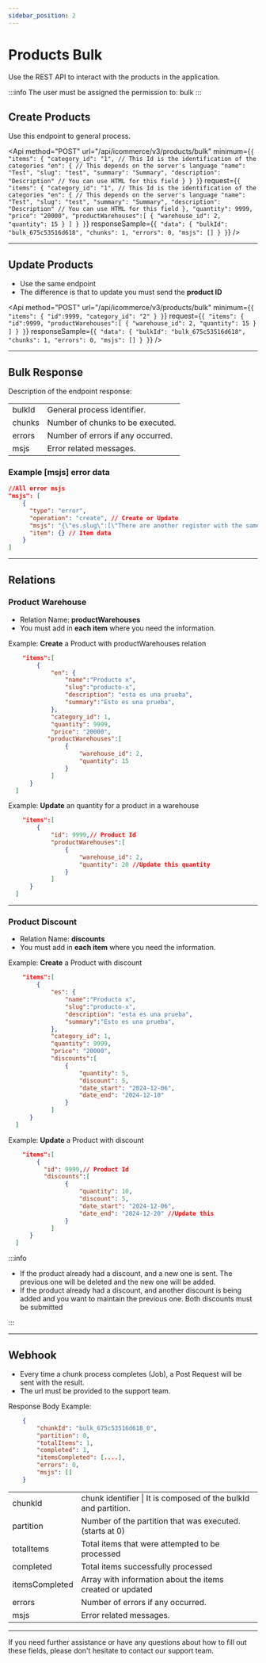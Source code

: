 ```yaml
---
sidebar_position: 2
---
```



# Products Bulk

Use the REST API to interact with the products in the application.

<InfoAboutRequest />
<Cache />

:::info
  The user must be assigned the permission to: bulk
:::

## Create Products
Use this endpoint to general process.


<Api
  method="POST"
  url="/api/icommerce/v3/products/bulk"
  minimum={`{
  "items": {
    "category_id": "1", // This Id is the identification of the categories
    "en": { // This depends on the server's language
      "name": "Test",
      "slug": "test",
      "summary": "Summary",
      "description": "Description" // You can use HTML for this field
    }
  }
}`}
  request={`{
  "items": {
    "category_id": "1", // This Id is the identification of the categories
    "en": { // This depends on the server's language
      "name": "Test",
      "slug": "test",
      "summary": "Summary",
      "description": "Description" // You can use HTML for this field
    },
    "quantity": 9999,
    "price": "20000",
    "productWarehouses":[
        {
          "warehouse_id": 2,
          "quantity": 15
        }
    ]
  }
}`}
  responseSample={`{
  "data": {
      "bulkId": "bulk_675c53516d618",
      "chunks": 1,
      "errors": 0,
      "msjs": []
  }
}`}
/>

---

## Update Products
<ul>
  <li>Use the same endpoint</li>
  <li>The difference is that to update you must send the <strong>product ID</strong></li>
</ul>

<Api
  method="POST"
  url="/api/icommerce/v3/products/bulk"
  minimum={`{
  "items": {
   "id":9999,
   "category_id": "2"
  }
}`}
  request={`{
  "items": {
    "id":9999,
    "productWarehouses":[
        {
          "warehouse_id": 2,
          "quantity": 15
        }
    ]
  }
}`}
  responseSample={`{
  "data": {
      "bulkId": "bulk_675c53516d618",
      "chunks": 1,
      "errors": 0,
      "msjs": []
  }
}`}
/>

---

## Bulk Response
Description of the endpoint response:
<table>
  <tr>
    <td>bulkId</td>
    <td>General process identifier.</td>
  </tr>
  <tr>
    <td>chunks</td>
    <td>Number of chunks to be executed.</td>
  </tr>
  <tr>
    <td>errors</td>
    <td>Number of errors if any occurred.</td>
  </tr>
  <tr>
    <td>msjs</td>
    <td>Error related messages.</td>
  </tr>
</table>

### Example [msjs] error data

```json
//All error msjs
"msjs": [
    {
      "type": "error",
      "operation": "create", // Create or Update
      "msjs": "{\"es.slug\":[\"There are another register with the same slug-locale.\"]}", //Error for this item
      "item": {} // Item data
    }
]
```
---

## Relations

### Product Warehouse
<ul>
  <li>Relation Name: <strong>productWarehouses</strong></li>
  <li>You must add in <strong>each item</strong> where you need the information.</li>
</ul>

Example: <strong>Create</strong> a Product with productWarehouses relation
```json
    "items":[
        {
            "en": {
                "name":"Producto x",
                "slug":"producto-x",
                "description": "esta es una prueba",
                "summary":"Esto es una prueba",
            },
            "category_id": 1,
            "quantity": 9999,
            "price": "20000",
           "productWarehouses":[
                {
                    "warehouse_id": 2,
                    "quantity": 15
                }
            ]
      }
  ]
```
Example: <strong>Update</strong> an quantity for a product in a warehouse
```json
    "items":[
        {
            "id": 9999,// Product Id
            "productWarehouses":[
                {
                    "warehouse_id": 2,
                    "quantity": 20 //Update this quantity
                }
            ]
      }
  ]
```


---

### Product Discount
<ul>
  <li>Relation Name: <strong>discounts</strong></li>
  <li>You must add in <strong>each item</strong> where you need the information.</li>
</ul>

Example: <strong>Create</strong> a Product with discount

```json
    "items":[
        {
            "es": {
                "name":"Producto x",
                "slug":"producto-x",
                "description": "esta es una prueba",
                "summary":"Esto es una prueba",
            },
            "category_id": 1,
            "quantity": 9999,
            "price": "20000",
            "discounts":[
                {
                    "quantity": 5,
                    "discount": 5,
                    "date_start": "2024-12-06",
                    "date_end": "2024-12-10"
                }
            ]
      }
  ]
```
Example: <strong>Update</strong> a Product with discount

```json
    "items":[
        { 
          "id": 9999,// Product Id
          "discounts":[
                {
                    "quantity": 10,
                    "discount": 5,
                    "date_start": "2024-12-06",
                    "date_end": "2024-12-20" //Update this
                }
            ]
      }
  ]
```

:::info
  <ul>
    <li>If the product already had a discount, and a new one is sent. The previous one will be deleted and the new one will be added.</li>
    <li>If the product already had a discount, and another discount is being added and you want to maintain the previous one. Both discounts must be submitted</li>
  </ul>
:::

---

## Webhook

<ul>
  <li>Every time a chunk process completes (Job), a Post Request will be sent with the result.</li>
  <li>The url must be provided to the support team.</li>
</ul>

Response Body Example:
```json
    {
        "chunkId": "bulk_675c53516d618_0",
        "partition": 0,
        "totalItems": 1,
        "completed": 1,
        "itemsCompleted": [....],
        "errors": 0,
        "msjs": []
    }
```

<table>
  <tr>
    <td>chunkId</td>
    <td>chunk identifier |  It is composed of the bulkId and partition.</td>
  </tr>
  <tr>
    <td>partition</td>
    <td>Number of the partition that was executed. (starts at 0)</td>
  </tr>
  <tr>
    <td>totalItems</td>
    <td>Total items that were attempted to be processed</td>
  </tr>
  <tr>
    <td>completed</td>
    <td>Total items successfully processed</td>
  </tr>
  <tr>
    <td>itemsCompleted</td>
    <td>Array with information about the items created or updated</td>
  </tr>
  <tr>
    <td>errors</td>
    <td>Number of errors if any occurred.</td>
  </tr>
  <tr>
    <td>msjs</td>
    <td>Error related messages.</td>
  </tr>
</table>

---


If you need further assistance or have any questions about how to fill out these fields, please don't hesitate to contact our support team.